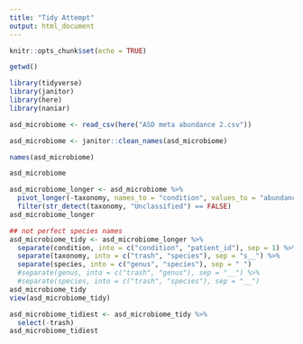 ```yaml
---
title: "Tidy Attempt"
output: html_document
---
```


```r
knitr::opts_chunk$set(echo = TRUE)
```


```r
getwd()
```

```r
library(tidyverse)
library(janitor)
library(here)
library(naniar)
```


```r
asd_microbiome <- read_csv(here("ASD meta abundance 2.csv"))
```

```r
asd_microbiome <- janitor::clean_names(asd_microbiome)
```


```r
names(asd_microbiome)
```
```r
asd_microbiome
```


```r
asd_microbiome_longer <- asd_microbiome %>% 
  pivot_longer(-taxonomy, names_to = "condition", values_to = "abundance")%>% 
  filter(str_detect(taxonomy, "Unclassified") == FALSE)
asd_microbiome_longer
```
```r
## not perfect species names
asd_microbiome_tidy <- asd_microbiome_longer %>% 
  separate(condition, into = c("condition", "patient_id"), sep = 1) %>% 
  separate(taxonomy, into = c("trash", "species"), sep = "s__") %>% 
  separate(species, into = c("genus", "species"), sep = " ")
  #separate(genus, into = c("trash", "genus"), sep = "__") %>% 
  #separate(species, into = c("trash", "species"), sep = "__")
asd_microbiome_tidy
view(asd_microbiome_tidy)
```
```r
asd_microbiome_tidiest <- asd_microbiome_tidy %>% 
  select(-trash)
asd_microbiome_tidiest
```



